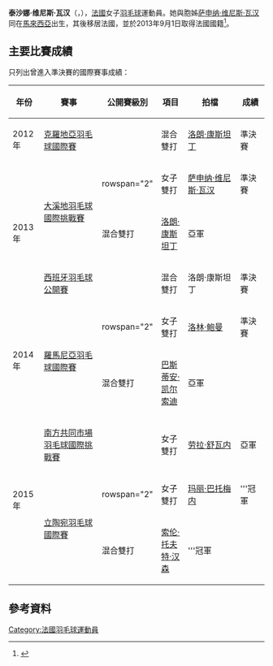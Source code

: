 {{noteTA|G1=Badminton}}
{{Infobox 羽球選手
| playername              = 泰沙娜·维尼斯·瓦汉<br />{{lang|fr|Teshana Vignes Waran}}
| image                   = 
| size                    = 
| caption                 = 
| birth_name              = 
| date_of_birth           = {{birth_date_and_age|1989|10|31}}
| place_of_birth          = {{MAS}}
| height                  = 
| weight                  = 
| event                   = 女子單打、女子雙打、混合雙打
| country                 = {{FRA}}
| years_active            = 
| handedness              = 
| coach                   = 
| highest_ranking         = 第60位（女雙-[[洛林·鲍曼|洛林·鲍曼]]）
| date_of_highest_ranking = 2014年4月3日<ref name="ranking">[http://bwfcontent.tournamentsoftware.com/ranking/player.aspx?id=6725&player=108434 BWF World Ranking - Ranking of Teshana VIGNES WARAN (61901)] {{Wayback|url=http://bwfcontent.tournamentsoftware.com/ranking/player.aspx?id=6725&player=108434 |date=20200325055809 }}{{en}}</ref>
| current_ranking         = 第363位（女單）<br/>第60位（女雙-[[洛林·鲍曼|洛林·鲍曼]]）<br/>第280位（女雙-[[萨申纳·维尼斯·瓦汉|维尼斯·瓦汉]]）<br/>第363位（女雙-[[Claudia_Vogelgsang|Vogelgsang]]）<br/>第112位（混雙-[[巴斯蒂安·凯尔索迪|凯尔索迪]]）<br/>第112位（混雙-[[洛朗·康斯坦丁|康斯坦丁]]）
| date_of_current_ranking = 2014年4月10日<ref>[http://bwfcontent.tournamentsoftware.com/ranking/category.aspx?id=6725&category=473 BWF World Ranking - BWF世界排名榜 (4/10/2014) - Women's singles] {{Wayback|url=http://bwfcontent.tournamentsoftware.com/ranking/category.aspx?id=6725&category=473 |date=20200325055815 }}{{en}}</ref><ref>[http://bwfcontent.tournamentsoftware.com/ranking/category.aspx?id=6725&category=475 BWF World Ranking - BWF世界排名榜 (4/10/2014) - Women's doubles] {{Wayback|url=http://bwfcontent.tournamentsoftware.com/ranking/category.aspx?id=6725&category=475 |date=20200325055820 }}{{en}}</ref><ref>[http://bwfcontent.tournamentsoftware.com/ranking/category.aspx?id=6725&category=476 BWF World Ranking - BWF世界排名榜 (4/10/2014) - Mixed doubles] {{Wayback|url=http://bwfcontent.tournamentsoftware.com/ranking/category.aspx?id=6725&category=476 |date=20200325055823 }}{{en}}</ref>
| played                  = 7勝–17負（女單）<br/>24勝–49負（女雙）<br/>33勝–31負（混雙）
| titles                  = 
| bwf_profile             = 93E76311-B782-47DC-9D72-EFEE55FAC958
| bwf_id                  = 61901
| updated                 = 2014年4月12日
}}
{{MedalTableTop|width=286px}}
{{MedalSport | 女子[[羽毛球|羽毛球]]}}
{{MedalCountry | {{FRA}}}}
{{MedalBottom}}
'''泰沙娜·维尼斯·瓦汉'''（{{lang|fr|Teshana Vignes Waran}}，{{bd|1989年|10月31日}}），[[法國|法國]]女子[[羽毛球|羽毛球]]運動員。她與胞姊[[萨申纳·维尼斯·瓦汉|萨申纳·维尼斯·瓦汉]]同在[[馬來西亞|馬來西亞]]出生，其後移居法國，並於2013年9月1日取得法國國籍<ref>{{cite news|title=The Vignes Sisters become French at last|url=http://www.badzine.net/news/the-vignes-sisters-become-french-at-last/26872/|newspaper=Badzine|date=2013-09-01|accessdate=2014-04-12|archive-date=2014-04-13|archive-url=https://web.archive.org/web/20140413124938/http://www.badzine.net/news/the-vignes-sisters-become-french-at-last/26872/|dead-url=no}}{{en}}</ref>。

==主要比賽成績==
只列出曾進入準決賽的國際賽事成績：
{| class=wikitable style="text-align:center; font-size:small;" 
!width="50"|年份
!width="190"|賽事
!width="80"|公開賽級別
!width="60"|項目
!width="150"|拍檔
!width="50"|成績
|-
!rowspan="1"|2012年
|[[2012年克羅地亞羽毛球國際賽|克羅地亞羽毛球國際賽]]
|{{BWFIS}}
|混合雙打
|[[洛朗·康斯坦丁|洛朗·康斯坦丁]]
|bgcolor="#b8860b"|準決賽
|-
!rowspan="3"|2013年
|rowspan="2"|[[2013年大溪地羽毛球國際挑戰賽|大溪地羽毛球國際挑戰賽]]
|rowspan="2" {{BWFIC}}
|女子雙打
|[[萨申纳·维尼斯·瓦汉|萨申纳·维尼斯·瓦汉]]
|bgcolor="#b8860b"|準決賽
|-
|混合雙打
|[[洛朗·康斯坦丁|洛朗·康斯坦丁]]
|bgcolor="silver"|亞軍
|-
|[[2013年西班牙羽毛球公開賽|西班牙羽毛球公開賽]]
|{{BWFIC}}
|混合雙打
|洛朗·康斯坦丁
|bgcolor="#b8860b"|準決賽
|-
!rowspan="2"|2014年
|rowspan="2"|[[2014年羅馬尼亞羽毛球國際賽|羅馬尼亞羽毛球國際賽]]
|rowspan="2" {{BWFIS}}
|女子雙打
|[[洛林·鲍曼|洛林·鲍曼]]
|bgcolor="#b8860b"|準決賽
|-
|混合雙打
|[[巴斯蒂安·凯尔索迪|巴斯蒂安·凯尔索迪]]
|bgcolor="silver"|亞軍
|-
!rowspan="3"|2015年
|[[2015年南方共同市場羽毛球國際挑戰賽|南方共同市場羽毛球國際挑戰賽]]
|{{BWFIC}}
|女子雙打
|[[劳拉·舒瓦内|劳拉·舒瓦内]]
|bgcolor="silver"|亞軍
|-
|rowspan="2"|[[2015年立陶宛羽毛球國際賽|立陶宛羽毛球國際賽]]
|rowspan="2" {{BWFFS}}
|女子雙打
|[[玛丽·巴托梅内|玛丽·巴托梅内]]
|bgcolor="gold"|'''冠軍
|-
|混合雙打
|{{flagicon|DEN}} [[索伦·托夫特·汉森|索伦·托夫特·汉森]]
|bgcolor="gold"|'''冠軍
|}
{{BWF賽事級別索引}}

== 參考資料 ==
{{Reflist}}

{{DEFAULTSORT:Vignes Waran, Teshana}}
[[Category:法國羽毛球運動員|Category:法國羽毛球運動員]]